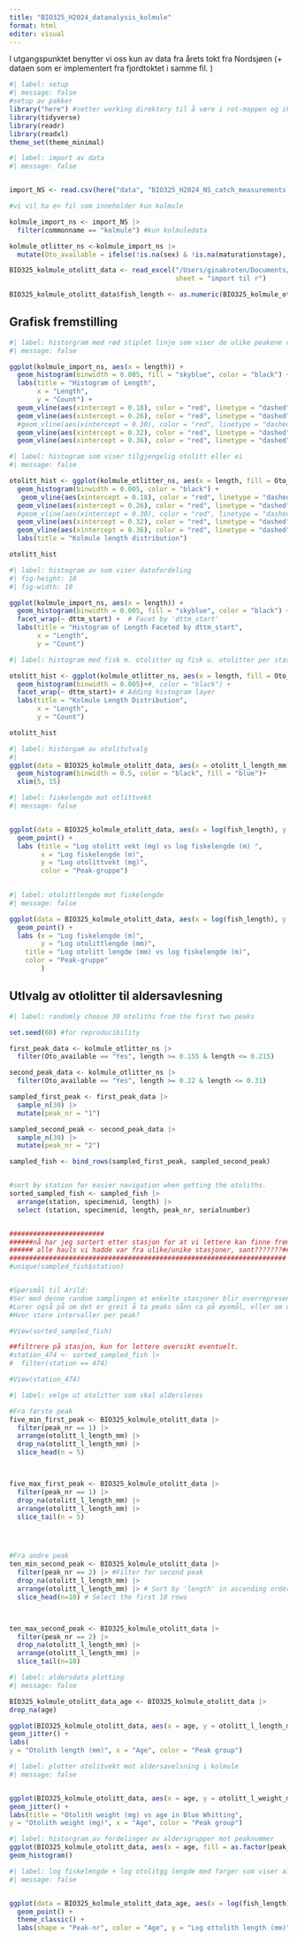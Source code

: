 ```yaml
---
title: "BIO325_H2024_datanalysis_kolmule"
format: html
editor: visual
---
```


I utgangspunktet benytter vi oss kun av data fra årets tokt fra Nordsjøen (+ dataen som er implementert fra fjordtoktet i samme fil. )

```r
#| label: setup
#| message: false
#setup av pakker
library("here") #setter working direktory til å være i rot-mappen og ikke i output
library(tidyverse)
library(readr)
library(readxl)
theme_set(theme_minimal)
```

```r
#| label: import av data
#| message: false


import_NS <- read.csv(here("data", "BIO325_H2024_NS_catch_measurements.csv")) #import av all data

#vi vil ha en fil som inneholder kun kolmule

kolmule_import_ns <- import_NS |> 
  filter(commonname == "kolmule") #kun kolmuledata

kolmule_otlitter_ns <-kolmule_import_ns |> 
  mutate(Oto_available = ifelse(!is.na(sex) & !is.na(maturationstage), "Yes", "No")) #dette dasettet inneholder antallet otolitter som er samlet inn på nordsjøtoket 2024
```

```r

BIO325_kolmule_otolitt_data <- read_excel("/Users/ginabroten/Documents/Master/h24/bio325/BIO325_H2024/BIO325_H2024_data_analysis/data/BIO325_kolmule_otolitt_data.xlsx", 
                                          sheet = "import til r")

BIO325_kolmule_otolitt_data$fish_length <- as.numeric(BIO325_kolmule_otolitt_data$fish_length)


```

## Grafisk fremstilling

```r
#| label: historgram med rød stiplet linje som viser de ulike peakene vi har valgt
#| message: false

ggplot(kolmule_import_ns, aes(x = length)) +
  geom_histogram(binwidth = 0.005, fill = "skyblue", color = "black") +  # Histogram with binwidth of 1
  labs(title = "Histogram of Length",
       x = "Length",
       y = "Count") +
  geom_vline(aes(xintercept = 0.18), color = "red", linetype = "dashed", size = 1)+
  geom_vline(aes(xintercept = 0.26), color = "red", linetype = "dashed", size = 1)+
  #geom_vline(aes(xintercept = 0.30), color = "red", linetype = "dashed", size = 1)+
  geom_vline(aes(xintercept = 0.32), color = "red", linetype = "dashed", size = 1)+
  geom_vline(aes(xintercept = 0.36), color = "red", linetype = "dashed", size = 1)
```

```r
#| label: histogram som viser tilgjengelig otolitt eller ei
#| message: false

otolitt_hist <- ggplot(kolmule_otlitter_ns, aes(x = length, fill = Oto_available)) +
  geom_histogram(binwidth = 0.005, color = "black") + 
   geom_vline(aes(xintercept = 0.18), color = "red", linetype = "dashed", size = 1)+
  geom_vline(aes(xintercept = 0.26), color = "red", linetype = "dashed", size = 1)+
  #geom_vline(aes(xintercept = 0.30), color = "red", linetype = "dashed", size = 1)+
  geom_vline(aes(xintercept = 0.32), color = "red", linetype = "dashed", size = 1)+
  geom_vline(aes(xintercept = 0.36), color = "red", linetype = "dashed", size = 1)+ 
  labs(title = "Kolmule length distribution")

otolitt_hist

```

```r
#| label: histogram av som viser datofordeling
#| fig-height: 10
#| fig-width: 10

ggplot(kolmule_import_ns, aes(x = length)) +
  geom_histogram(binwidth = 0.005, fill = "skyblue", color = "black") +  # Histogram with binwidth of 1
  facet_wrap(~ dttm_start) +  # Facet by 'dttm_start'
  labs(title = "Histogram of Length Faceted by dttm_start",
       x = "Length",
       y = "Count") 
```

```r
#| label: histogram med fisk m. otolitter og fisk u. otolitter per stasjon

otolitt_hist <- ggplot(kolmule_otlitter_ns, aes(x = length, fill = Oto_available)) +
  geom_histogram(binwidth = 0.005)+#, color = "black") +
  facet_wrap(~ dttm_start)+ # Adding histogram layer
  labs(title = "Kolmule Length Distribution",
       x = "Length",
       y = "Count")

otolitt_hist
```

```r
#| label: historgam av otolitutvalg
#| 
ggplot(data = BIO325_kolmule_otolitt_data, aes(x = otolitt_l_length_mm), rm.na = TRUE, color = age) +
  geom_histogram(binwidth = 0.5, color = "black", fill = "blue")+
  xlim(5, 15) 
```

```r
#| label: fiskelengde mot otlittvekt
#| message: false


ggplot(data = BIO325_kolmule_otolitt_data, aes(x = log(fish_length), y = log(otolitt_l_weight_mg) , color = as.factor(peak_nr))) +
  geom_point() +
  labs (title = "Log otolitt vekt (mg) vs log fiskelengde (m) ",
        x = "Log fiskelengde (m)",
        y = "Log otolittvekt (mg)",
        color = "Peak-gruppe")
  
```

```r
#| label: otolittlengde mot fiskelengde
#| message: false

ggplot(data = BIO325_kolmule_otolitt_data, aes(x = log(fish_length), y = log(otolitt_l_length_mm), color = as.factor(peak_nr))) + 
  geom_point() +
  labs (x = "Log fiskelengde (m)",
        y = "Log otolittlengde (mm)",
    title = "Log otolitt lengde (mm) vs log fiskelengde (m)",
    color = "Peak-gruppe"
        )


```



## Utlvalg av otlolitter til aldersavlesning

```r
#| label: randomly choose 30 otoliths from the first two peaks

set.seed(60) #for reproducibility

first_peak_data <- kolmule_otlitter_ns |> 
  filter(Oto_available == "Yes", length >= 0.155 & length <= 0.215)

second_peak_data <- kolmule_otlitter_ns |> 
  filter(Oto_available == "Yes", length >= 0.22 & length <= 0.31)

sampled_first_peak <- first_peak_data |> 
  sample_n(30) |> 
  mutate(peak_nr = "1")

sampled_second_peak <- second_peak_data |> 
  sample_n(30) |> 
  mutate(peak_nr = "2")

sampled_fish <- bind_rows(sampled_first_peak, sampled_second_peak) 


#sort by station for easier navigation when getting the otoliths. 
sorted_sampled_fish <- sampled_fish |> 
  arrange(station, specimenid, length) |> 
  select (station, specimenid, length, peak_nr, serialnumber)


########################
######nå har jeg sortert etter stasjon for at vi lettere kan finne frem til riktig otolitt.##
###### alle hauls vi hadde var fra ulike/unike stasjoner, sant???????########################
######################################################################
#unique(sampled_fish$station)


#Spørsmål til Arild:
#Ser med denne random samplingen at enkelte stasjoner blir overrepresentert. Hva har dette å si?
#Lurer også på om det er greit å ta peaks sånn ca på øyemål, eller om det blir biased?
#Hvor store intervaller per peak?

#View(sorted_sampled_fish)

```

```r
##filtrere på stasjon, kun for lettere oversikt eventuelt. 
#station_474 <- sorted_sampled_fish |> 
#  filter(station == 474)

#View(station_474)
```

```r
#| label: velge ut otolitter som skal aldersleses

#Fra første peak
five_min_first_peak <- BIO325_kolmule_otolitt_data |> 
  filter(peak_nr == 1) |> 
  arrange(otolitt_l_length_mm) |> 
  drop_na(otolitt_l_length_mm) |> 
  slice_head(n = 5)



five_max_first_peak <- BIO325_kolmule_otolitt_data |> 
  filter(peak_nr == 1) |> 
  drop_na(otolitt_l_length_mm) |>
  arrange(otolitt_l_length_mm) |> 
  slice_tail(n = 5)




#Fra andre peak
ten_min_second_peak <- BIO325_kolmule_otolitt_data |> 
  filter(peak_nr == 2) |> #Filter for second peak
  drop_na(otolitt_l_length_mm) |>
  arrange(otolitt_l_length_mm) |> # Sort by 'length' in ascending order
  slice_head(n=10) # Select the first 10 rows



ten_max_second_peak <- BIO325_kolmule_otolitt_data |> 
  filter(peak_nr == 2) |> 
  drop_na(otolitt_l_length_mm) |>
  arrange(otolitt_l_length_mm) |> 
  slice_tail(n=10) 


```

```r
#| label: aldersdata plotting
#| message: false

BIO325_kolmule_otolitt_data_age <- BIO325_kolmule_otolitt_data |> 
drop_na(age)

ggplot(BIO325_kolmule_otolitt_data, aes(x = age, y = otolitt_l_length_mm , color = as.factor(peak_nr))) +
geom_jitter() +
labs(
y = "Otolith length (mm)", x = "Age", color = "Peak group")
```

```r
#| label: plotter otolitvekt mot aldersavelsning i kolmule
#| message: false


ggplot(BIO325_kolmule_otolitt_data, aes(x = age, y = otolitt_l_weight_mg , color = as.factor(peak_nr))) +
geom_jitter() +
labs(title = "Otolith weight (mg) vs age in Blue Whitting",
y = "Otolith weight (mg)", x = "Age", color = "Peak group")
```

```r
#| label: historgram av fordelinger av aldersgrupper mot peaknummer
ggplot(BIO325_kolmule_otolitt_data, aes(x = age, fill = as.factor(peak_nr))) +
geom_histogram()

```


```r
#| label: log fiskelengde + log otolitgg lengde med farger som viser aldersfordeling og peaknummer
#| message: false


ggplot(data = BIO325_kolmule_otolitt_data_age, aes(x = log(fish_length), y = log(otolitt_l_length_mm), color = as.factor(age), shape = as.factor(peak_nr))) + 
  geom_point() +
  theme_classic() +
  labs(shape = "Peak-nr", color = "Age", y = "Log ottolith length (mm)", x = "Log fish length (m)")
```


